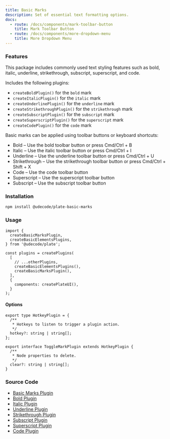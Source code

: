 ```yaml
---
title: Basic Marks
description: Set of essential text formatting options.
docs:
  - route: /docs/components/mark-toolbar-button
    title: Mark Toolbar Button
  - route: /docs/components/more-dropdown-menu
    title: More Dropdown Menu
---
```


<ComponentExample src="/src/components/examples/PlaygroundDemo.tsx">
  <PlaygroundDemo id="basicnodes" />
</ComponentExample>

### Features

This package includes commonly used text styling features such as bold, italic, underline, strikethrough, subscript, superscript, and code.

Includes the following plugins:

- `createBoldPlugin()` for the `bold` mark
- `createItalicPlugin()` for the `italic` mark
- `createUnderlinePlugin()` for the `underline` mark
- `createStrikethroughPlugin()` for the `strikethrough` mark
- `createSubscriptPlugin()` for the `subscript` mark
- `createSuperscriptPlugin()` for the `superscript` mark
- `createCodePlugin()` for the `code` mark

Basic marks can be applied using toolbar buttons or keyboard shortcuts:

- Bold – Use the bold toolbar button or press Cmd/Ctrl + B
- Italic – Use the italic toolbar button or press Cmd/Ctrl + I
- Underline – Use the underline toolbar button or press Cmd/Ctrl + U
- Strikethrough – Use the strikethrough toolbar button or press Cmd/Ctrl + Shift + X
- Code – Use the code toolbar button
- Superscript – Use the superscript toolbar button
- Subscript – Use the subscript toolbar button

### Installation

```bash
npm install @udecode/plate-basic-marks
```

### Usage

```tsx
import {
  createBasicMarksPlugin,
  createBasicElementsPlugins,
} from '@udecode/plate';

const plugins = createPlugins(
  [
    // ...otherPlugins,
    createBasicElementsPlugins(),
    createBasicMarksPlugin(),
  ],
  {
    components: createPlateUI(),
  }
);
```

#### Options

```tsx
export type HotkeyPlugin = {
  /**
   * Hotkeys to listen to trigger a plugin action.
   */
  hotkey?: string | string[];
};

export interface ToggleMarkPlugin extends HotkeyPlugin {
  /**
   * Node properties to delete.
   */
  clear?: string | string[];
}
```

### Source Code

- [Basic Marks Plugin](https://github.com/udecode/plate/blob/main/packages/nodes/basic-marks/src/createBasicMarksPlugin.ts)
- [Bold Plugin](https://github.com/udecode/plate/blob/main/packages/nodes/basic-marks/src/createBoldPlugin.ts)
- [Italic Plugin](https://github.com/udecode/plate/blob/main/packages/nodes/basic-marks/src/createItalicPlugin.ts)
- [Underline Plugin](https://github.com/udecode/plate/blob/main/packages/nodes/basic-marks/src/createUnderlinePlugin.ts)
- [Strikethrough Plugin](https://github.com/udecode/plate/blob/main/packages/nodes/basic-marks/src/createStrikethroughPlugin.ts)
- [Subscript Plugin](https://github.com/udecode/plate/blob/main/packages/nodes/basic-marks/src/createSubscriptPlugin.ts)
- [Superscript Plugin](https://github.com/udecode/plate/blob/main/packages/nodes/basic-marks/src/createSuperscriptPlugin.ts)
- [Code Plugin](https://github.com/udecode/plate/blob/main/packages/nodes/basic-marks/src/createCodePlugin.ts)
